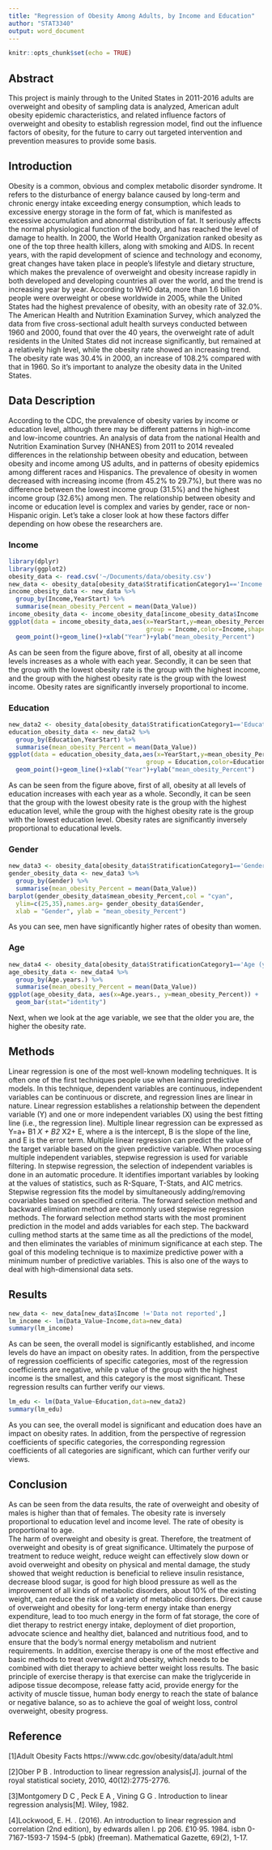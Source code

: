```yaml
---
title: "Regression of Obesity Among Adults, by Income and Education"
author: "STAT3340"
output: word_document
---
```


```r
knitr::opts_chunk$set(echo = TRUE)
```

## Abstract  
This project is mainly through to the United States in 2011-2016 adults are overweight and obesity of sampling data is analyzed, American adult obesity epidemic characteristics, and related influence factors of overweight and obesity to establish regression model, find out the influence factors of obesity, for the future to carry out targeted intervention and prevention measures to provide some basis.

## Introduction  
Obesity is a common, obvious and complex metabolic disorder syndrome. It refers to the disturbance of energy balance caused by long-term and chronic energy intake exceeding energy consumption, which leads to excessive energy storage in the form of fat, which is manifested as excessive accumulation and abnormal distribution of fat. It seriously affects the normal physiological function of the body, and has reached the level of damage to health. In 2000, the World Health Organization ranked obesity as one of the top three health killers, along with smoking and AIDS.
In recent years, with the rapid development of science and technology and economy, great changes have taken place in people's lifestyle and dietary structure, which makes the prevalence of overweight and obesity increase rapidly in both developed and developing countries all over the world, and the trend is increasing year by year. According to WHO data, more than 1.6 billion people were overweight or obese worldwide in 2005, while the United States had the highest prevalence of obesity, with an obesity rate of 32.0%. The American Health and Nutrition Examination Survey, which analyzed the data from five cross-sectional adult health surveys conducted between 1960 and 2000, found that over the 40 years, the overweight rate of adult residents in the United States did not increase significantly, but remained at a relatively high level, while the obesity rate showed an increasing trend. The obesity rate was 30.4% in 2000, an increase of 108.2% compared with that in 1960. So it's important to analyze the obesity data in the United States.

## Data Description  
According to the CDC, the prevalence of obesity varies by income or education level, although there may be different patterns in high-income and low-income countries. An analysis of data from the national Health and Nutrition Examination Survey (NHANES) from 2011 to 2014 revealed differences in the relationship between obesity and education, between obesity and income among US adults, and in patterns of obesity epidemics among different races and Hispanics. The prevalence of obesity in women decreased with increasing income (from 45.2% to 29.7%), but there was no difference between the lowest income group (31.5%) and the highest income group (32.6%) among men. The relationship between obesity and income or education level is complex and varies by gender, race or non-Hispanic origin. Let's take a closer look at how these factors differ depending on how obese the researchers are.  

### Income  
```r
library(dplyr)
library(ggplot2)
obesity_data <- read.csv('~/Documents/data/obesity.csv')
new_data <- obesity_data[obesity_data$StratificationCategory1=='Income',]
income_obesity_data <- new_data %>%
  group_by(Income,YearStart) %>%
  summarise(mean_obesity_Percent = mean(Data_Value))
income_obesity_data <- income_obesity_data[income_obesity_data$Income !='Data not reported',]
ggplot(data = income_obesity_data,aes(x=YearStart,y=mean_obesity_Percent,
                                      group = Income,color=Income,shape=Income))+
  geom_point()+geom_line()+xlab("Year")+ylab("mean_obesity_Percent")
```
As can be seen from the figure above, first of all, obesity at all income levels increases as a whole with each year. Secondly, it can be seen that the group with the lowest obesity rate is the group with the highest income, and the group with the highest obesity rate is the group with the lowest income. Obesity rates are significantly inversely proportional to income.  

### Education    
```r
new_data2 <- obesity_data[obesity_data$StratificationCategory1=='Education',]
education_obesity_data <- new_data2 %>%
  group_by(Education,YearStart) %>%
  summarise(mean_obesity_Percent = mean(Data_Value))
ggplot(data = education_obesity_data,aes(x=YearStart,y=mean_obesity_Percent,
                                      group = Education,color=Education,shape=Education))+
  geom_point()+geom_line()+xlab("Year")+ylab("mean_obesity_Percent")
```

As can be seen from the figure above, first of all, obesity at all levels of education increases with each year as a whole. Secondly, it can be seen that the group with the lowest obesity rate is the group with the highest education level, while the group with the highest obesity rate is the group with the lowest education level. Obesity rates are significantly inversely proportional to educational levels.  

### Gender    
```r
new_data3 <- obesity_data[obesity_data$StratificationCategory1=='Gender',]
gender_obesity_data <- new_data3 %>%
  group_by(Gender) %>%
  summarise(mean_obesity_Percent = mean(Data_Value))
barplot(gender_obesity_data$mean_obesity_Percent,col = "cyan",
  ylim=c(25,35),names.arg= gender_obesity_data$Gender,
  xlab = "Gender", ylab = "mean_obesity_Percent")
```

As you can see, men have significantly higher rates of obesity than women.  

### Age  

```r
new_data4 <- obesity_data[obesity_data$StratificationCategory1=='Age (years)',]
age_obesity_data <- new_data4 %>%
  group_by(Age.years.) %>%
  summarise(mean_obesity_Percent = mean(Data_Value))
ggplot(age_obesity_data, aes(x=Age.years., y=mean_obesity_Percent)) + 
  geom_bar(stat="identity")
```

Next, when we look at the age variable, we see that the older you are, the higher the obesity rate.  

## Methods  
Linear regression is one of the most well-known modeling techniques. It is often one of the first techniques people use when learning predictive models. In this technique, dependent variables are continuous, independent variables can be continuous or discrete, and regression lines are linear in nature.
Linear regression establishes a relationship between the dependent variable (Y) and one or more independent variables (X) using the best fitting line (i.e., the regression line). Multiple linear regression can be expressed as Y=a+ B1 *X + B2 *X2+ E, where a is the intercept, B is the slope of the line, and E is the error term. Multiple linear regression can predict the value of the target variable based on the given predictive variable. When processing multiple independent variables, stepwise regression is used for variable filtering. In stepwise regression, the selection of independent variables is done in an automatic procedure. It identifies important variables by looking at the values of statistics, such as R-Square, T-Stats, and AIC metrics. Stepwise regression fits the model by simultaneously adding/removing covariables based on specified criteria. The forward selection method and backward elimination method are commonly used stepwise regression methods. The forward selection method starts with the most prominent prediction in the model and adds variables for each step. The backward culling method starts at the same time as all the predictions of the model, and then eliminates the variables of minimum significance at each step. The goal of this modeling technique is to maximize predictive power with a minimum number of predictive variables. This is also one of the ways to deal with high-dimensional data sets.


## Results
```r
new_data <- new_data[new_data$Income !='Data not reported',]
lm_income <- lm(Data_Value~Income,data=new_data)
summary(lm_income)
```

As can be seen, the overall model is significantly established, and income levels do have an impact on obesity rates. In addition, from the perspective of regression coefficients of specific categories, most of the regression coefficients are negative, while p value of the group with the highest income is the smallest, and this category is the most significant. These regression results can further verify our views.  

```r
lm_edu <- lm(Data_Value~Education,data=new_data2)
summary(lm_edu)
```

As you can see, the overall model is significant and education does have an impact on obesity rates. In addition, from the perspective of regression coefficients of specific categories, the corresponding regression coefficients of all categories are significant, which can further verify our views.


## Conclusion  
As can be seen from the data results, the rate of overweight and obesity of males is higher than that of females. The obesity rate is inversely proportional to education level and income level. The rate of obesity is proportional to age.  
The harm of overweight and obesity is great. Therefore, the treatment of overweight and obesity is of great significance. Ultimately the purpose of treatment to reduce weight, reduce weight can effectively slow down or avoid overweight and obesity on physical and mental damage, the study showed that weight reduction is beneficial to relieve insulin resistance, decrease blood sugar, is good for high blood pressure as well as the improvement of all kinds of metabolic disorders, about 10% of the existing weight, can reduce the risk of a variety of metabolic disorders. Direct cause of overweight and obesity for long-term energy intake than energy expenditure, lead to too much energy in the form of fat storage, the core of diet therapy to restrict energy intake, deployment of diet proportion, advocate science and healthy diet, balanced and nutritious food, and to ensure that the body's normal energy metabolism and nutrient requirements. In addition, exercise therapy is one of the most effective and basic methods to treat overweight and obesity, which needs to be combined with diet therapy to achieve better weight loss results. The basic principle of exercise therapy is that exercise can make the triglyceride in adipose tissue decompose, release fatty acid, provide energy for the activity of muscle tissue, human body energy to reach the state of balance or negative balance, so as to achieve the goal of weight loss, control overweight, obesity progress.  

## Reference  
[1]Adult Obesity Facts https://www.cdc.gov/obesity/data/adult.html 

[2]Ober P B . Introduction to linear regression analysis[J]. journal of the royal statistical society, 2010, 40(12):2775-2776.  

[3]Montgomery D C , Peck E A , Vining G G . Introduction to linear regression analysis[M]. Wiley, 1982.  

[4]Lockwood, E. H. . (2016). An introduction to linear regression and correlation (2nd edition), by edwards allen l. pp 206. £10·95. 1984. isbn 0-7167-1593-7 1594-5 (pbk) (freeman). Mathematical Gazette, 69(2), 1-17.  

